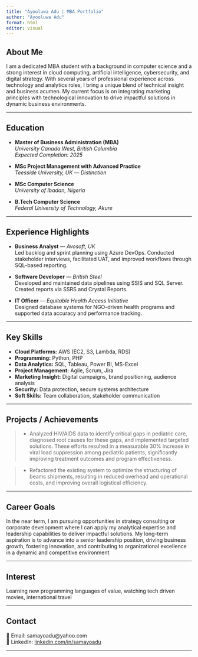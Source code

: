 ```yaml
---
title: "Ayooluwa Adu | MBA Portfolio"
author: "Ayooluwa Adu"
format: html
editor: visual
---
```


## About Me

I am a dedicated MBA student with a background in computer science and a strong interest in cloud computing, artificial intelligence, cybersecurity, and digital strategy. With several years of professional experience across technology and analytics roles, I bring a unique blend of technical insight and business acumen. My current focus is on integrating marketing principles with technological innovation to drive impactful solutions in dynamic business environments.

---

## Education

- **Master of Business Administration (MBA)**  
  *University Canada West, British Columbia*  
  *Expected Completion: 2025*

- **MSc Project Management with Advanced Practice**  
  *Teesside University, UK* — *Distinction*

- **MSc Computer Science**  
  *University of Ibadan, Nigeria*

- **B.Tech Computer Science**  
  *Federal University of Technology, Akure*

---

## Experience Highlights

- **Business Analyst** — *Avosoft, UK*  
  Led backlog and sprint planning using Azure DevOps. Conducted stakeholder interviews, facilitated UAT, and improved workflows through SQL-based reporting.

- **Software Developer** — *British Steel*  
  Developed and maintained data pipelines using SSIS and SQL Server. Created reports via SSRS and Crystal Reports.

- **IT Officer** — *Equitable Health Access Initiative*  
  Designed database systems for NGO-driven health programs and supported data accuracy and performance tracking.

---

## Key Skills

- **Cloud Platforms:** AWS (EC2, S3, Lambda, RDS)  
- **Programming:** Python, PHP
- **Data Analytics:** SQL, Tableau, Power BI, MS-Excel  
- **Project Management:** Agile, Scrum, Jira  
- **Marketing Insight:** Digital campaigns, brand positioning, audience analysis  
- **Security:** Data protection, secure systems architecture  
- **Soft Skills:** Team collaboration, stakeholder communication

---

## Projects / Achievements

> - Analyzed HIV/AIDS data to identify critical gaps in pediatric care, diagnosed root causes for these gaps, and implemented targeted solutions. These efforts resulted in a measurable 30% increase in viral load suppression among pediatric patients, significantly improving treatment outcomes and program effectiveness.

> - Refactored the existing system to optimize the structuring of beams shipments, resulting in reduced overhead and operational costs, and improving overall logistical efficiency.

---

## Career Goals

In the near term, I am pursuing opportunities in strategy consulting or corporate development where I can apply my analytical expertise and leadership capabilities to deliver impactful solutions. My long-term aspiration is to advance into a senior leadership position, driving business growth, fostering innovation, and contributing to organizational excellence in a dynamic and competitive environment

---

## Interest
Learning new programming languages of value, watching tech driven movies, international travel

---

## Contact

📧 Email: samayoadu@yahoo.com  
🔗 LinkedIn: [linkedin.com/in/samayoadu](#)

---


